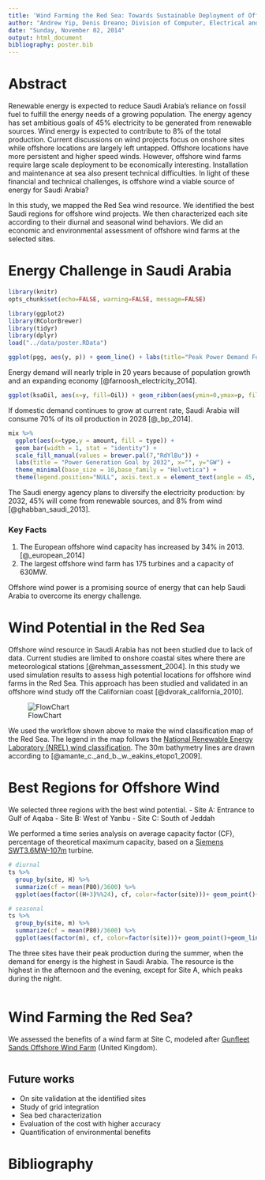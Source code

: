 ```yaml
---
title: 'Wind Farming the Red Sea: Towards Sustainable Deployment of Offshore Wind Turbines for Saudi Arabia'
author: "Andrew Yip, Denis Dreano; Division of Computer, Electrical and Mathematical Science & Engineering, King Abdullah University of Science and Technology"
date: "Sunday, November 02, 2014"
output: html_document
bibliography: poster.bib
---
```


# Abstract

Renewable energy is expected to reduce Saudi Arabia’s reliance on fossil fuel to fulfill the energy needs of a growing population. The energy agency has set ambitious goals of 45% electricity to be generated from renewable sources. Wind energy is expected to contribute to 8% of the total production. Current discussions on wind projects focus on onshore sites while offshore locations are largely left untapped. Offshore locations have more persistent and higher speed winds. However, offshore wind farms require large scale deployment to be economically interesting. Installation and maintenance at sea also present technical difficulties. In light of these financial and technical challenges, is offshore wind a viable source of energy for Saudi Arabia?

In this study, we mapped the Red Sea wind resource. We identified the best Saudi regions for offshore wind projects. We then characterized each site according to their diurnal and seasonal wind behaviors. We did an economic and environmental assessment of offshore wind farms at the selected sites.


# Energy Challenge in Saudi Arabia

```r
library(knitr)
opts_chunk$set(echo=FALSE, warning=FALSE, message=FALSE)
```

```r
library(ggplot2)
library(RColorBrewer)
library(tidyr)
library(dplyr)
load("../data/poster.RData")

ggplot(pgg, aes(y, p)) + geom_line() + labs(title="Peak Power Demand Forecast", y="GW", x="Year")+ theme_minimal(base_size = 10, base_family = "Helvetica")
```

Energy demand will nearly triple in 20 years because of population growth and an expanding economy [@farnoosh_electricity_2014].

```r

ggplot(ksaOil, aes(x=y, fill=Oil)) + geom_ribbon(aes(ymin=0,ymax=p, fill="Production")) + geom_ribbon(aes(ymin=0, ymax=c, fill="Consumption")) + theme_minimal(base_size = 10, base_family = "Helvetica") + labs(title="Oil Production vs Consumption", x="Year", y="Million Barrels Daily", color="Oil") + theme(legend.position = "bottom", axis.text.x = element_text(angle = 45, hjust = 1))
```

If domestic demand continues to grow at current rate, Saudi Arabia will consume 70% of its oil production in 2028 [@_bp_2014].

```r
mix %>%
  ggplot(aes(x=type,y = amount, fill = type)) +
  geom_bar(width = 1, stat = "identity") +
  scale_fill_manual(values = brewer.pal(7,"RdYlBu")) +
  labs(title = "Power Generation Goal by 2032", x="", y="GW") +
  theme_minimal(base_size = 10,base_family = "Helvetica") +
  theme(legend.position="NULL", axis.text.x = element_text(angle = 45, hjust = 1))
```

The Saudi energy agency plans to diversify the electricity production: by 2032, 45% will come from renewable sources, and 8% from wind [@ghabban_saudi_2013].

### Key Facts
1. The European offshore wind capacity has increased by 34% in 2013. [@_european_2014]
2. The largest offshore wind farm has 175 turbines and a capacity of 630MW.

Offshore wind power is a promising source of energy that can help Saudi Arabia to overcome its energy challenge.

# Wind Potential in the Red Sea

Offshore wind resource in Saudi Arabia has not been studied due to lack of data. Current studies are limited to onshore coastal sites where there are meteorological stations [@rehman_assessment_2004].
In this study we used simulation results to assess high potential locations for offshore wind farms in the Red Sea. This approach has been studied and validated in an offshore wind study off the Californian coast [@dvorak_california_2010].

![FlowChart](flowchart.png)

We used the workflow shown above to make the wind classification map of the Red Sea. The legend in the map follows the [National Renewable Energy Laboratory (NREL) wind classification](http://rredc.nrel.gov/wind/pubs/atlas/tables/1-1T.html). The 30m bathymetry lines are drawn according to [@amante_c._and_b._w._eakins_etopo1_2009].

# Best Regions for Offshore Wind

We selected three regions with the best wind potential.
- Site A: Entrance to Gulf of Aqaba
- Site B: West of Yanbu
- Site C: South of Jeddah

We performed a time series analysis on average capacity factor (CF), percentage of theoretical maximum capacity, based on a [Siemens SWT3.6MW-107m](http://www.energy.siemens.com/hq/en/renewable-energy/wind-power/platforms/g4-platform/wind-turbine-swt-3-6-107.htm) turbine.

```r
# diurnal
ts %>%
  group_by(site, H) %>%
  summarize(cf = mean(P80)/3600) %>%
  ggplot(aes(factor((H+3)%%24), cf, color=factor(site)))+ geom_point()+geom_line(aes(group=(site))) + labs(title = "Diurnal Variation of Mean CF", x="Hour" , y="mean CF", color="Region") + theme_minimal(base_size = 10, base_family = "Helvetica") + theme(legend.position="bottom")

# seasonal
ts %>%
  group_by(site, m) %>%
  summarize(cf = mean(P80)/3600) %>%
  ggplot(aes(factor(m), cf, color=factor(site)))+ geom_point()+geom_line(aes(group=(site))) + labs(title = "Seasonal Variation of Mean CF", x="Month" , y="mean CF", color="Region") + theme_minimal(base_size = 10, base_family = "Helvetica") + theme(legend.position="bottom")

```

The three sites have their peak production during the summer, when the demand for energy is the highest in Saudi Arabia. The resource is the highest in the afternoon and the evening, except for Site A, which peaks during the night.

```r

```

# Wind Farming the Red Sea?

We assessed the benefits of a wind farm at Site C, modeled after
[Gunfleet Sands Offshore Wind Farm](http://www.gunfleetsands.co.uk/en) (United Kingdom).

```r

```

## Future works

- On site validation at the identified sites
- Study of grid integration
- Sea bed characterization
- Evaluation of the cost with higher accuracy
- Quantification of environmental benefits

# Bibliography
